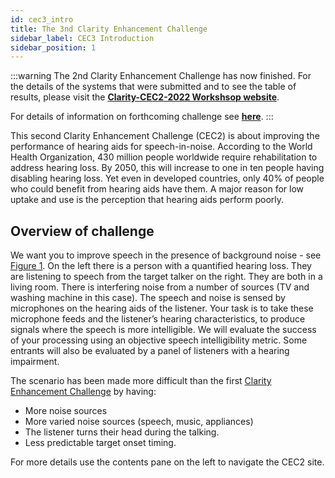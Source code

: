 ```yaml
---
id: cec3_intro
title: The 3nd Clarity Enhancement Challenge
sidebar_label: CEC3 Introduction
sidebar_position: 1
---
```


:::warning
The 2nd Clarity Enhancement Challenge has now finished. For the details of the systems that were submitted and to see the table of results, please visit the <b><a href="https://claritychallenge.org/clarity2022-CEC2workshop/">Clarity-CEC2-2022 Workshsop website</a></b>.

For details of information on forthcoming challenge see <b><a href="https://claritychallenge.org/timeline">here</a></b>.
:::

This second Clarity Enhancement Challenge (CEC2) is about improving the performance of hearing aids for speech-in-noise. According to the World Health Organization, 430 million people worldwide require rehabilitation to address hearing loss. By 2050, this will increase to one in ten people having disabling hearing loss. Yet even in developed countries, only 40% of people who could benefit from hearing aids have them. A major reason for low uptake and use is the perception that hearing aids perform poorly.

## Overview of challenge

We want you to improve speech in the presence of background noise - see [Figure 1](#fig1). On the left there is a person with a quantified hearing loss. They are listening to speech from the target talker on the right. They are both in a living room. There is interfering noise from a number of sources (TV and washing machine in this case). The speech and noise is sensed by microphones on the hearing aids of the listener. Your task is to take these microphone feeds and the listener’s hearing characteristics, to produce signals where the speech is more intelligible. We will evaluate the success of your processing using an objective speech intelligibility metric. Some entrants will also be evaluated by a panel of listeners with a hearing impairment.


The scenario has been made more difficult than the first [Clarity Enhancement Challenge](../cec1/cec1_intro) by having:

- More noise sources
- More varied noise sources (speech, music, appliances)
- The listener turns their head during the talking.
- Less predictable target onset timing.

For more details use the contents pane on the left to navigate the CEC2 site.

